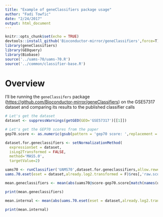 ```yaml
---
title: "Example of geneClassifiers package usage"
author: "Fadi Towfic"
date: "2/24/2017"
output: html_document
---
```


```r
knitr::opts_chunk$set(echo = TRUE)
devtools::install_github('Bioconductor-mirror/geneClassifiers',force=T)
library(geneClassifiers)
library(GEOquery)
library(Biobase)
source('../uams-70/uams-70.R')
source('../common/classifier-base.R')
```

# Overview
I'll be running the `geneClassifers` package (<https://github.com/Bioconductor-mirror/geneClassifiers>) on the GSE57317
dataset and comparing its results to the published classifier calls

```r
# Let's get the dataset
dataset <- suppressWarnings(getGEO(GEO='GSE57317')[[1]])

# Let's get the GEP70 scores from the paper
gep70.score <- as.numeric(gsub(pattern = 'gep70 score: ',replacement = '',as.character(dataset[['characteristics_ch1.5']])))

dataset.for.geneclassifiers <- setNormalizationMethod(
  expressionSet = dataset,
  isLog2Transformed = FALSE,
  method='MAS5.0',
  targetValue=2)

uams70 <- runClassifier('UAMS70',dataset.for.geneclassifiers,allow.reweighted=FALSE)
uams.70.eset(eset = dataset,already.log2.transformed = F)$res[,'raw.score']

mean.geneclassifiers <- mean(abs(uams70@score-gep70.score[match(names(uams70@score),sampleNames(dataset))]))

print(mean.geneclassifiers)

mean.internal <- mean(abs(uams.70.eset(eset = dataset,already.log2.transformed = F)$res[,'raw.score']-gep70.score))

print(mean.internal)
```